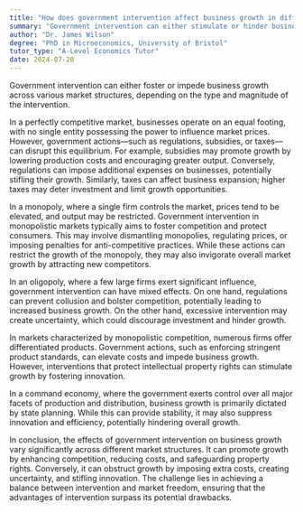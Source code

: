```yaml
---
title: "How does government intervention affect business growth in different market structures?"
summary: "Government intervention can either stimulate or hinder business growth in different market structures, depending on the nature and extent of the intervention."
author: "Dr. James Wilson"
degree: "PhD in Microeconomics, University of Bristol"
tutor_type: "A-Level Economics Tutor"
date: 2024-07-20
---
```


Government intervention can either foster or impede business growth across various market structures, depending on the type and magnitude of the intervention.

In a perfectly competitive market, businesses operate on an equal footing, with no single entity possessing the power to influence market prices. However, government actions—such as regulations, subsidies, or taxes—can disrupt this equilibrium. For example, subsidies may promote growth by lowering production costs and encouraging greater output. Conversely, regulations can impose additional expenses on businesses, potentially stifling their growth. Similarly, taxes can affect business expansion; higher taxes may deter investment and limit growth opportunities.

In a monopoly, where a single firm controls the market, prices tend to be elevated, and output may be restricted. Government intervention in monopolistic markets typically aims to foster competition and protect consumers. This may involve dismantling monopolies, regulating prices, or imposing penalties for anti-competitive practices. While these actions can restrict the growth of the monopoly, they may also invigorate overall market growth by attracting new competitors.

In an oligopoly, where a few large firms exert significant influence, government intervention can have mixed effects. On one hand, regulations can prevent collusion and bolster competition, potentially leading to increased business growth. On the other hand, excessive intervention may create uncertainty, which could discourage investment and hinder growth.

In markets characterized by monopolistic competition, numerous firms offer differentiated products. Government actions, such as enforcing stringent product standards, can elevate costs and impede business growth. However, interventions that protect intellectual property rights can stimulate growth by fostering innovation.

In a command economy, where the government exerts control over all major facets of production and distribution, business growth is primarily dictated by state planning. While this can provide stability, it may also suppress innovation and efficiency, potentially hindering overall growth.

In conclusion, the effects of government intervention on business growth vary significantly across different market structures. It can promote growth by enhancing competition, reducing costs, and safeguarding property rights. Conversely, it can obstruct growth by imposing extra costs, creating uncertainty, and stifling innovation. The challenge lies in achieving a balance between intervention and market freedom, ensuring that the advantages of intervention surpass its potential drawbacks.
    